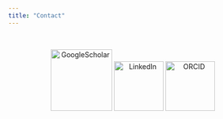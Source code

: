 ```yaml
---
title: "Contact"
---
```

<br>
<html>
<head>
<style>
p {text-align: center;}
</style>
</head>
<body>

<p>
[![GoogleScholar](images/googlescholar.png){width=124px}](https://scholar.google.com/citations?user=vhxHrcEAAAAJ&hl=en)
[![LinkedIn](images/linkedin.jpg){width=100px}](https://www.linkedin.com/in/elissa-m-cohen/) 
[![ORCID](images/ORCID_iD.svg.png){width=100px}](https://orcid.org/0000-0003-4475-013X/)
</p>

</body>
</html>
